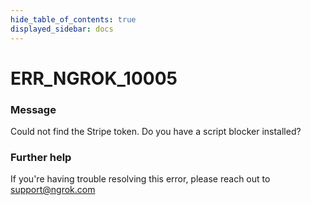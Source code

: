 ```yaml
---
hide_table_of_contents: true
displayed_sidebar: docs
---
```



# ERR_NGROK_10005

### Message

Could not find the Stripe token. Do you have a script blocker installed?

<ErrorDetails error="err_ngrok_10005" />

### Further help

If you're having trouble resolving this error, please reach out to [support@ngrok.com](mailto:support@ngrok.com?subject=Help%20with%20ERR_NGROK_10005)

